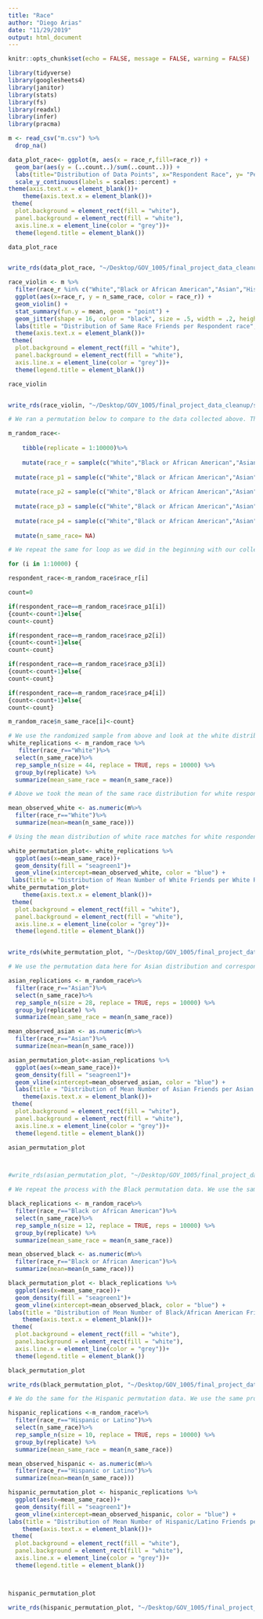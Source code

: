 ```yaml
---
title: "Race"
author: "Diego Arias"
date: "11/29/2019"
output: html_document
---
```

```r
knitr::opts_chunk$set(echo = FALSE, message = FALSE, warning = FALSE)

library(tidyverse)
library(googlesheets4)
library(janitor)
library(stats)
library(fs)
library(readxl)
library(infer)
library(pracma)
```

```r
m <- read_csv("m.csv") %>%
  drop_na()
```

```r
data_plot_race<- ggplot(m, aes(x = race_r,fill=race_r)) +
  geom_bar(aes(y = (..count..)/sum(..count..))) +
  labs(title="Distribution of Data Points", x="Respondent Race", y= "Percentage") +
  scale_y_continuous(labels = scales::percent) +
theme(axis.text.x = element_blank())+
    theme(axis.text.x = element_blank())+
 theme(
  plot.background = element_rect(fill = "white"),
  panel.background = element_rect(fill = "white"),
  axis.line.x = element_line(color = "grey"))+
  theme(legend.title = element_blank())

data_plot_race


write_rds(data_plot_race, "~/Desktop/GOV_1005/final_project_data_cleanup/shiny/race/barplot_race.rds")


```


```r
race_violin <- m %>%
  filter(race_r %in% c("White","Black or African American","Asian","Hispanic or Latino","Two or more races")) %>%
  ggplot(aes(x=race_r, y = n_same_race, color = race_r)) +
  geom_violin() +
  stat_summary(fun.y = mean, geom = "point") +
  geom_jitter(shape = 16, color = "black", size = .5, width = .2, height = .1) + 
  labs(title = "Distribution of Same Race Friends per Respondent race", x="Respondent Race", y = "Number of Same Race Friends")+
  theme(axis.text.x = element_blank())+
 theme(
  plot.background = element_rect(fill = "white"),
  panel.background = element_rect(fill = "white"),
  axis.line.x = element_line(color = "grey"))+
  theme(legend.title = element_blank())

race_violin


write_rds(race_violin, "~/Desktop/GOV_1005/final_project_data_cleanup/shiny/race/violin_race.rds")
```


```r
# We ran a permutation below to compare to the data collected above. This permutation is based on the overall race makeup of Harvard-- NOT the race makeup of just friend groups. We will create a random sample with the proportions reported by Harvard and compare the outcome to the racial makeup of friend groups to see if there is self-segregation:

m_random_race<-
    
    tibble(replicate = 1:10000)%>%
  
    mutate(race_r = sample(c("White","Black or African American","Asian","Hispanic or Latino","Two or more races"), size=10000, replace = TRUE, prob=c(0.513, 0.1116, 0.228, .093, 0.00)))%>%
  
  mutate(race_p1 = sample(c("White","Black or African American","Asian","Hispanic or Latino","Two or more races"), size=10000, replace = TRUE, prob=c(0.513, 0.1116, 0.228, .093, 0.00)))%>%
  
  mutate(race_p2 = sample(c("White","Black or African American","Asian","Hispanic or Latino","Two or more races"), size=10000, replace = TRUE, prob=c(0.513, 0.1116, 0.228, .093, 0.00)))%>%
  
  mutate(race_p3 = sample(c("White","Black or African American","Asian","Hispanic or Latino","Two or more races"), size=10000, replace = TRUE, prob=c(0.513, 0.1116, 0.228, .093, 0.00)))%>%
  
  mutate(race_p4 = sample(c("White","Black or African American","Asian","Hispanic or Latino","Two or more races"), size=10000, replace = TRUE, prob=c(0.513, 0.1116, 0.228, .093, 0.00)))%>%
  
  mutate(n_same_race= NA)

# We repeat the same for loop as we did in the beginning with our collected data, but with the sample we generated with the for loop above:

for (i in 1:10000) {

respondent_race<-m_random_race$race_r[i]

count=0

if(respondent_race==m_random_race$race_p1[i])
{count<-count+1}else{
count<-count}

if(respondent_race==m_random_race$race_p2[i])
{count<-count+1}else{
count<-count}

if(respondent_race==m_random_race$race_p3[i])
{count<-count+1}else{
count<-count}

if(respondent_race==m_random_race$race_p4[i])
{count<-count+1}else{
count<-count}

m_random_race$n_same_race[i]<-count}
```

```r

# We use the randomized sample from above and look at the white distribution and do various graphical representations of it:
white_replications <- m_random_race %>%
   filter(race_r=="White")%>%
  select(n_same_race)%>%
  rep_sample_n(size = 44, replace = TRUE, reps = 10000) %>% 
  group_by(replicate) %>% 
  summarize(mean_same_race = mean(n_same_race))

# Above we took the mean of the same race distribution for white respondents and their friends. Below we make this a numberical mean:

mean_observed_white <- as.numeric(m%>%
  filter(race_r=="White")%>%
  summarize(mean=mean(n_same_race)))

# Using the mean distribution of white race matches for white respondents, we create a density plot with the permutation data: 

white_permutation_plot<- white_replications %>%
  ggplot(aes(x=mean_same_race))+
  geom_density(fill = "seagreen1")+
  geom_vline(xintercept=mean_observed_white, color = "blue") + 
 labs(title = "Distribution of Mean Number of White Friends per White Respondent Under the Null Hypothesis", subtitle = "Our observed value, shown in blue, is smaller than we would expect under random friend assignment", x = "Mean Number of Same Race Friends (White) per Replication",y = "Density")
white_permutation_plot+
    theme(axis.text.x = element_blank())+
 theme(
  plot.background = element_rect(fill = "white"),
  panel.background = element_rect(fill = "white"),
  axis.line.x = element_line(color = "grey"))+
  theme(legend.title = element_blank())


write_rds(white_permutation_plot, "~/Desktop/GOV_1005/final_project_data_cleanup/shiny/race/white_permutation.rds")
```

```r
# We use the permutation data here for Asian distribution and corresponding graphical representations. We repeat the same process as above:

asian_replications <- m_random_race%>%
  filter(race_r=="Asian")%>%
  select(n_same_race)%>%
  rep_sample_n(size = 28, replace = TRUE, reps = 10000) %>% 
  group_by(replicate) %>% 
  summarize(mean_same_race = mean(n_same_race))

mean_observed_asian <- as.numeric(m%>%
  filter(race_r=="Asian")%>%
  summarize(mean=mean(n_same_race)))

asian_permutation_plot<-asian_replications %>%
  ggplot(aes(x=mean_same_race))+
  geom_density(fill = "seagreen1")+
  geom_vline(xintercept=mean_observed_asian, color = "blue") + 
  labs(title = "Distribution of Mean Number of Asian Friends per Asian Respondent Under the Null Hypothesis", subtitle = "Our observed value, shown in blue, is smaller than we would expect under random friend assignment", x = "Mean Number of Same Race Friends (Asian) per Replication",y = "Density")+
    theme(axis.text.x = element_blank())+
 theme(
  plot.background = element_rect(fill = "white"),
  panel.background = element_rect(fill = "white"),
  axis.line.x = element_line(color = "grey"))+
  theme(legend.title = element_blank())

asian_permutation_plot



#write_rds(asian_permutation_plot, "~/Desktop/GOV_1005/final_project_data_cleanup/shiny/race/asian_permutation.rds")

```

```r
# We repeat the process with the Black permutation data. We use the same process as we used for the white distribution: 

black_replications <- m_random_race%>%
  filter(race_r=="Black or African American")%>%
  select(n_same_race)%>%
  rep_sample_n(size = 12, replace = TRUE, reps = 10000) %>% 
  group_by(replicate) %>% 
  summarize(mean_same_race = mean(n_same_race))

mean_observed_black <- as.numeric(m%>%
  filter(race_r=="Black or African American")%>%
  summarize(mean=mean(n_same_race)))

black_permutation_plot <- black_replications %>%
  ggplot(aes(x=mean_same_race))+
  geom_density(fill = "seagreen1")+
  geom_vline(xintercept=mean_observed_black, color = "blue") + 
labs(title = "Distribution of Mean Number of Black/African American Friends per Black/African American Respondent Under the Null Hypothesis", subtitle = "Our observed value, shown in blue, is smaller than we would expect under random friend assignment", x = "Mean Number of Same Race Friends (Black/African American) per Replication",y = "Density")+
    theme(axis.text.x = element_blank())+
 theme(
  plot.background = element_rect(fill = "white"),
  panel.background = element_rect(fill = "white"),
  axis.line.x = element_line(color = "grey"))+
  theme(legend.title = element_blank())

black_permutation_plot

write_rds(black_permutation_plot, "~/Desktop/GOV_1005/final_project_data_cleanup/shiny/race/black_permutation.rds")

```

```r
# We do the same for the Hispanic permutation data. We use the same process as we did with the white permutation data:

hispanic_replications <-m_random_race%>%
  filter(race_r=="Hispanic or Latino")%>%
  select(n_same_race)%>%
  rep_sample_n(size = 10, replace = TRUE, reps = 10000) %>% 
  group_by(replicate) %>% 
  summarize(mean_same_race = mean(n_same_race))

mean_observed_hispanic <- as.numeric(m%>%
  filter(race_r=="Hispanic or Latino")%>%
  summarize(mean=mean(n_same_race)))

hispanic_permutation_plot <- hispanic_replications %>%
  ggplot(aes(x=mean_same_race))+
  geom_density(fill = "seagreen1")+
  geom_vline(xintercept=mean_observed_hispanic, color = "blue") + 
labs(title = "Distribution of Mean Number of Hispanic/Latino Friends per Hispanic/Latino Respondent Under the Null Hypothesis", subtitle = "Our observed value, shown in blue, is smaller than we would expect under random friend assignment", x = "Mean Number of Same Race (Hispanic/Latino) Friends per Replication",y = "Density")+
    theme(axis.text.x = element_blank())+
 theme(
  plot.background = element_rect(fill = "white"),
  panel.background = element_rect(fill = "white"),
  axis.line.x = element_line(color = "grey"))+
  theme(legend.title = element_blank())



hispanic_permutation_plot 

write_rds(hispanic_permutation_plot, "~/Desktop/GOV_1005/final_project_data_cleanup/shiny/race/hispanic_permutation.rds")

```